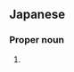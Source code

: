 ==Japanese==
{{wikipedia|lang=ja}}
{{ja-kanjitab|みず|yomi=k|さわ}}

===Proper noun===
{{ja-pos|proper|みずさわ}}

# {{surname|lang=ja|sort=みずさわ}}